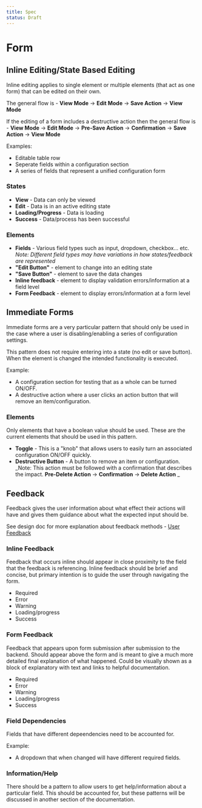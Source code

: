 ```yaml
---
title: Spec
status: Draft
---
```


# Form

## Inline Editing/State Based Editing

Inline editing applies to single element or multiple elements (that act as one form) that can be edited on their own.

The general flow is - **View Mode** -> **Edit Mode** -> **Save Action** -> **View Mode**

If the editing of a form includes a destructive action then the general flow is - **View Mode** -> **Edit Mode** -> **Pre-Save Action** -> **Confirmation** -> **Save Action** -> **View Mode**

Examples:

- Editable table row
- Seperate fields within a configuration section
- A series of fields that represent a unified configuration form

### States

- **View** - Data can only be viewed
- **Edit** - Data is in an active editing state
- **Loading/Progress** - Data is loading
- **Success** - Data/process has been successful

### Elements

- **Fields** - Various field types such as input, dropdown, checkbox... etc. _Note: Different field types may have variations in how states/feedback are represented_
- **"Edit Button"** - element to change into an editing state
- **"Save Button"** - element to save the data changes
- **Inline feedback** - element to display validation errors/information at a field level
- **Form Feedback** - element to display errors/information at a form level

## Immediate Forms

Immediate forms are a very particular pattern that should only be used in the case where a user is disabling/enabling a series of configuration settings.

This pattern does not require entering into a state (no edit or save button). When the element is changed the intended functionality is executed.

Example:

- A configuration section for testing that as a whole can be turned ON/OFF.
- A destructive action where a user clicks an action button that will remove an item/configuration.

### Elements

Only elements that have a boolean value should be used. These are the current elements that should be used in this pattern.

- **Toggle** - This is a "knob" that allows users to easily turn an associated configuration ON/OFF quickly.
- **Destructive Button** - A button to remove an item or configuration. _Note: This action must be followed with a confirmation that describes the impact. **Pre-Delete Action** -> **Confirmation** -> **Delete Action** _

## Feedback

Feedback gives the user information about what effect their actions will have and gives them guidance about what the expected input should be.

See design doc for more explanation about feedback methods - [User Feedback](http://www.futurelink.com)

### Inline Feedback

Feedback that occurs inline should appear in close proximity to the field that the feedback is referencing. Inline feedback should be brief and concise, but primary intention is to guide the user through navigating the form.

- Required
- Error
- Warning
- Loading/progress
- Success

### Form Feedback

Feedback that appears upon form submission after submission to the backend. Should appear above the form and is meant to give a much more detailed final explanation of what happened. Could be visually shown as a block of explanatory with text and links to helpful documentation.

- Required
- Error
- Warning
- Loading/progress
- Success

### Field Dependencies

Fields that have different depeendencies need to be accounted for.

Example:

- A dropdown that when changed will have different required fields.

### Information/Help

There should be a pattern to allow users to get help/information about a particular field. This should be accounted for, but these patterns will be discussed in another section of the documentation.
